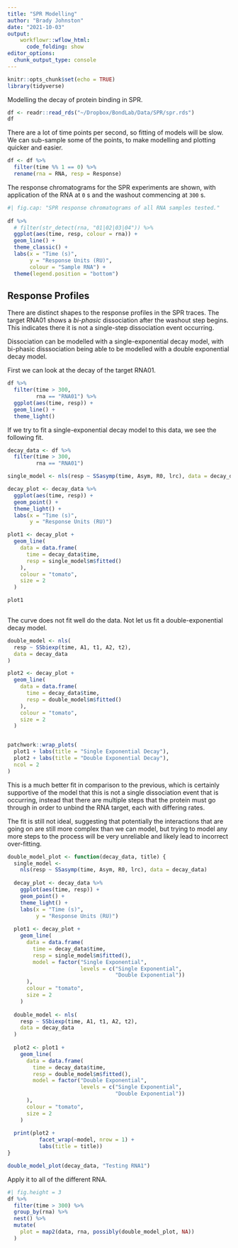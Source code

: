 ```yaml
---
title: "SPR Modelling"
author: "Brady Johnston"
date: "2021-10-03"
output: 
    workflowr::wflow_html:
      code_folding: show
editor_options:
  chunk_output_type: console
---
```


```r
knitr::opts_chunk$set(echo = TRUE)
library(tidyverse)
```

Modelling the decay of protein binding in SPR.

```r
df <- readr::read_rds("~/Dropbox/BondLab/Data/SPR/spr.rds")
df
```

There are a lot of time points per second, so fitting of models will be slow. We can sub-sample some of the points, to make modelling and plotting quicker and easier.

```r
df <- df %>% 
  filter(time %% 1 == 0) %>% 
  rename(rna = RNA, resp = Response)
```

The response chromatograms for the SPR experiments are shown, with application of the RNA at `0` s and the washout commencing at `300` s.

```r
#| fig.cap: "SPR response chromatograms of all RNA samples tested."
  
df %>% 
  # filter(str_detect(rna, "01|02|03|04")) %>% 
  ggplot(aes(time, resp, colour = rna)) + 
  geom_line() + 
  theme_classic() + 
  labs(x = "Time (s)", 
       y = "Response Units (RU)", 
       colour = "Sample RNA") + 
  theme(legend.position = "bottom")
```

## Response Profiles

There are distinct shapes to the response profiles in the SPR traces. The target RNA01 shows a *bi-phasic* dissociation after the washout step begins. This indicates there it is not a single-step dissociation event occurring.

Dissociation can be modelled with a single-exponential decay model, with bi-phasic disssociation being able to be modelled with a double exponential decay model.

First we can look at the decay of the target RNA01.

```r
df %>% 
  filter(time > 300, 
         rna == "RNA01") %>% 
  ggplot(aes(time, resp)) + 
  geom_line() + 
  theme_light()
```

If we try to fit a single-exponential decay model to this data, we see the following fit.

```r
decay_data <- df %>% 
  filter(time > 300, 
         rna == "RNA01")

single_model <- nls(resp ~ SSasymp(time, Asym, R0, lrc), data = decay_data)

decay_plot <- decay_data %>% 
  ggplot(aes(time, resp)) + 
  geom_point() + 
  theme_light() + 
  labs(x = "Time (s)", 
       y = "Response Units (RU)")

plot1 <- decay_plot +
  geom_line(
    data = data.frame(
      time = decay_data$time, 
      resp = single_model$m$fitted()
    ), 
    colour = "tomato", 
    size = 2
  )

plot1
  
```

The curve does not fit well do the data. Not let us fit a double-exponential decay model.

```r
double_model <- nls(
  resp ~ SSbiexp(time, A1, t1, A2, t2), 
  data = decay_data
)

plot2 <- decay_plot + 
  geom_line(
    data = data.frame(
      time = decay_data$time, 
      resp = double_model$m$fitted()
    ), 
    colour = "tomato", 
    size = 2
  )


patchwork::wrap_plots(
  plot1 + labs(title = "Single Exponential Decay"), 
  plot2 + labs(title = "Double Exponential Decay"), 
  ncol = 2
)
```

This is a much better fit in comparison to the previous, which is certainly supportive of the model that this is not a single dissociation event that is occurring, instead that there are multiple steps that the protein must go through in order to unbind the RNA target, each with differing rates.

The fit is still not ideal, suggesting that potentially the interactions that are going on are still more complex than we can model, but trying to model any more steps to the process will be very unreliable and likely lead to incorrect over-fitting.

```r
double_model_plot <- function(decay_data, title) {
  single_model <-
    nls(resp ~ SSasymp(time, Asym, R0, lrc), data = decay_data)
  
  decay_plot <- decay_data %>% 
    ggplot(aes(time, resp)) + 
    geom_point() + 
    theme_light() + 
    labs(x = "Time (s)", 
         y = "Response Units (RU)")
  
  plot1 <- decay_plot +
    geom_line(
      data = data.frame(
        time = decay_data$time, 
        resp = single_model$m$fitted(), 
        model = factor("Single Exponential", 
                       levels = c("Single Exponential", 
                                  "Double Exponential"))
      ), 
      colour = "tomato", 
      size = 2
    )
  
  double_model <- nls(
    resp ~ SSbiexp(time, A1, t1, A2, t2), 
    data = decay_data
  )
  
  plot2 <- plot1 + 
    geom_line(
      data = data.frame(
        time = decay_data$time, 
        resp = double_model$m$fitted(), 
        model = factor("Double Exponential", 
                       levels = c("Single Exponential", 
                                  "Double Exponential"))
      ), 
      colour = "tomato", 
      size = 2
    )
  
  print(plot2 + 
          facet_wrap(~model, nrow = 1) + 
          labs(title = title))
}

double_model_plot(decay_data, "Testing RNA1")
```

Apply it to all of the different RNA.

```r
#| fig.height = 3
df %>% 
  filter(time > 300) %>% 
  group_by(rna) %>% 
  nest() %>% 
  mutate(
    plot = map2(data, rna, possibly(double_model_plot, NA))
  )
```
